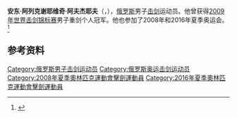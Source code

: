 '''安东·阿列克谢耶维奇·阿夫杰耶夫'''（{{lang-ru|Антон Алексеевич Авдеев}}，{{bd|1986年|9月8日|}}），[[俄罗斯|俄罗斯]]男子[[击剑|击剑]]运动员。他曾获得[[2009年世界击剑锦标赛|2009年世界击剑锦标赛]]男子重剑个人冠军。他也参加了2008年和2016年夏季奥运会。<ref>{{Cite web|title=Anton AVDEEV|url=https://www.olympic.org/anton-avdeev|accessdate=2021-03-13|date=2021-03-13|work=International Olympic Committee|language=en|archive-date=2020-02-15|archive-url=https://web.archive.org/web/20200215210117/https://www.olympic.org/anton-avdeev|dead-url=no}}</ref>

== 参考资料 ==
{{reflist}}

{{世界击剑锦标赛男子重剑个人冠军}}

{{Authority control}}
{{DEFAULTSORT:Avdeev}}
[[Category:俄罗斯男子击剑运动员|Category:俄罗斯男子击剑运动员]]
[[Category:俄罗斯奥运击剑运动员|Category:俄罗斯奥运击剑运动员]]
[[Category:2008年夏季奧林匹克運動會擊劍運動員|Category:2008年夏季奧林匹克運動會擊劍運動員]]
[[Category:2016年夏季奧林匹克運動會擊劍運動員|Category:2016年夏季奧林匹克運動會擊劍運動員]]